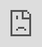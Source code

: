 ```yaml
---
title: "Robots and Taxes"
subtitle: "EC 350: Labor Economics"
author: "[Kyle Raze](https://kyleraze.com)"
date: "Winter 2022"
output:
  xaringan::moon_reader:
    css: ['default', 'metropolis', 'metropolis-fonts', 'my-css.css']
    self_contained: false
    nature:
      highlightStyle: github
      highlightLines: true
      countIncrementalSlides: false
      beforeInit: "https://platform.twitter.com/widgets.js"
      ratio: "16:9"
---
```


```r
options(htmltools.dir.version = FALSE)
library(pacman)
p_load(ggthemes, xaringanExtra, ggdag, viridis, knitr, dslabs, gapminder, extrafont, Ecdat, wooldridge, tidyverse, magrittr, janitor, kableExtra)
# Define colors
red_pink <- "#e64173"
met_slate <- "#272822" # metropolis font color 
purple <- "#9370DB"
green <- "#007935"
light_green <- "#7DBA97"
orange <- "#FD5F00"
turquoise <- "#44C1C4"
# Notes directory
dir_slides <- "~/GitHub/Intro_Labor_S21/Lectures/05-Workers/"
# Knitr options
opts_chunk$set(
  comment = "#>",
  fig.align = "center",
  fig.height = 7,
  fig.width = 10.5,
  #dpi = 300,
  #cache = T,
  warning = F,
  message = F
)  
theme_simple <- theme_bw() + theme(
  axis.line = element_line(color = met_slate),
  panel.grid = element_blank(),
  rect = element_blank(),
  strip.text = element_blank(),
  text = element_text(family = "Fira Sans", color = met_slate, size = 17),
  axis.text.x = element_text(size = 12),
  axis.text.y = element_text(size = 12),
  axis.ticks = element_blank()
)
theme_market <- theme_bw() + theme(
  axis.line = element_line(color = met_slate),
  panel.grid = element_blank(),
  rect = element_blank(),
  strip.text = element_blank(),
  text = element_text(family = "Fira Sans", color = met_slate, size = 17),
  axis.title.x = element_text(hjust = 1, size = 17),
  axis.title.y = element_text(hjust = 1, angle = 0, size = 17),
  # axis.text.x = element_text(size = 12),
  # axis.text.y = element_text(size = 12),
  axis.ticks = element_blank()
)
theme_gif <- theme_bw() + theme(
  axis.line = element_line(color = met_slate),
  panel.grid = element_blank(),
  rect = element_blank(),
  text = element_text(family = "Fira Sans", color = met_slate, size = 17),
  axis.text.x = element_text(size = 12),
  axis.text.y = element_text(size = 12),
  axis.ticks = element_blank()
)
wrapper <- function(x, ...) paste(strwrap(x, ...), collapse = "\n")
shift_axis <- function(p, y=0){
  g <- ggplotGrob(p)
  dummy <- data.frame(y=y)
  ax <- g[["grobs"]][g$layout$name == "axis-b"][[1]]
  p + annotation_custom(grid::grobTree(ax, vp = grid::viewport(y=1, height=sum(ax$height))), 
                        ymax=y, ymin=y) +
    geom_hline(aes(yintercept=y), data = dummy, size = 0.5, color = met_slate) +
    theme(axis.text.x = element_blank(), 
          axis.ticks.x = element_blank())
}

xaringanExtra::use_scribble()
```

# Agenda

1. Factor demand
    - Hiring in the short run (review)
    - Hiring in the long run
    - Labor demand curve
3. Robot tax, featuring Bill Gates

---
class: inverse, middle

# Factor demand

---
# Short run *vs.* long run

## **Short run**

> The time span over which a business can adjust some inputs (*e.g.,* labor), but cannot adjust others (*e.g.,* capital).

In the short run, we will assume that the level of employment **E** can vary, but capital **K** is fixed at an initial level **K.sub[0]**.

- **Example:** A shop foreman can hire or fire workers or adjust hours, but they are unable to expand the factory by adding assembly lines, heavy machinery, or a new building.

---
# Short run *vs.* long run

## **Long run**

> The time span over which a business can adjust all inputs.

In the long-run, we will assume that both the level of employment **E** and capital **K** can vary.

- **Example:** An office manager can hire or fire workers, adjust hours, buy or sell desks and computers, or lease new office space.

---
# Hiring in the short run

.pull-left[
```r
wage <- 1000
vmp <- function(x) (- 1.5 * x ^ 2 + 10 * x) * 150
vap <- function(x) (- 0.5 * x ^ 2 + 5 * x) * 150 
inflection <- uniroot(function(x) 10 - 3 * x, c(0, 7))$root
break_even <- uniroot(function(x) (- 1.5 * x ^ 2 + 10 * x) * 150 - (- 0.5 * x ^ 2 + 5 * x) * 150, c(inflection, 7))$ root
optimal_e <- uniroot(function(x) (- 1.5 * x ^ 2 + 10 * x) * 150 - wage, c(inflection, 7))$root

ggplot() +
  stat_function(
    data = tibble(x = 0:10),
    xlim = c(0, 7),
    fun = vap,
    aes(x = x),
    color = purple,
    size = 1,
  ) +
  stat_function(
    data = tibble(x = 0:10),
    xlim = c(0, 7),
    fun = vmp,
    aes(x = x),
    color = purple,
    size = 1,
  ) +
  scale_x_continuous(limits = c(0, 7.5), expand = c(0, 0), breaks = seq(0, 7, 1)) +
  scale_y_continuous(limits = c(0, 2750), expand = c(0, 0), breaks = seq(0, 2500, 500), labels = scales::dollar) +
  labs(x = "Number of workers (E)", y = "Dollars") +
  theme_simple +
  theme(axis.title.x = element_text(margin = margin(t = 10)),
        axis.title.y = element_text(margin = margin(r = 10))) +
  geom_hline(yintercept = wage, size = 1, color = green) +
  annotate(geom = "segment", x = optimal_e, y = 0, xend = optimal_e, yend = wage,
           linetype = "dashed", color = met_slate, alpha = 1) +
  annotate(geom = "point", x = optimal_e, y = wage, size = 2, color = met_slate, alpha = 1) +
  annotate("label", label = "VAP", x = 4, y = vap(4), color = purple, family = "Fira Sans", size = 4) +
  annotate("label", label = "VMP = MRP", x = 4, y = vmp(4), color = purple, family = "Fira Sans", size = 4) +
  annotate("label", label = "w", x = 4, y = 1000, color = green, family = "Fira Sans", size = 4)
```
]
.pull-right[

## **Profit maximization**

An employer maximizes profit by hiring $E^*$ workers where $w = \text{MRP}_E$ and $\text{MRP}_E$ is decreasing.

]

---
# Hiring in the short run

.pull-left[
```r
ggplot() +
  stat_function(
    data = tibble(x = 0:10),
    xlim = c(0, 7),
    fun = vap,
    aes(x = x),
    color = purple,
    size = 1,
    alpha = 0.5
  ) +
  stat_function(
    data = tibble(x = 0:10),
    xlim = c(0, 7),
    fun = vmp,
    aes(x = x),
    color = purple,
    size = 1,
    alpha = 0.5
  ) +
  stat_function(
    data = tibble(x = 0:10),
    xlim = c(break_even, 7),
    fun = vmp,
    aes(x = x),
    color = purple,
    size = 2,
  ) +
  scale_x_continuous(limits = c(0, 7.5), expand = c(0, 0), breaks = seq(0, 7, 1)) +
  scale_y_continuous(limits = c(0, 2750), expand = c(0, 0), breaks = seq(0, 2500, 500), labels = scales::dollar) +
  labs(x = "Number of workers (E)", y = "Wage") +
  theme_simple +
  theme(axis.title.x = element_text(margin = margin(t = 10)),
        axis.title.y = element_text(margin = margin(r = 10))) +
  annotate("label", label = "VAP", x = 4, y = vap(4), color = purple, family = "Fira Sans", size = 4, alpha = 1) +
  annotate("label", label = "VMP = MRP", x = 4, y = vmp(4), color = purple, family = "Fira Sans", size = 4, alpha = 1) +
annotate("label", label = "D", x = 6, y = vmp(6), color = purple, family = "Fira Sans", size = 5)
```
]
.pull-right[

## .hi-purple[Labor demand]

The portion of the MRP curve below the VAP curve traces out the .hi-purple[short-run labor demand] curve.

- Describes how an employer adjusts employment as the market wage changes, holding other inputs constant.
- **Downward sloping:** An employer wants to reduce staffing as the wage increases, *all else equal*.

]

---
# Hiring in the long run

## **Profit maximization**

In the long run, employers have the flexibility to adjust both labor and capital.

**Q:** How does the intuition for long-run factor demand compare to the intuition for the short run?

--

**A:** Employers will still make decisions ***at the margin*!**

- The underlying model is more elaborate and **our time is scarce**, so we will forgo a full derivation of the long-run profit maximization conditions.

---
# Hiring in the long run

## **Profit maximization**

As in the short run, an employer will choose the profit-maximizing level of employment $E^*$ such that $$\begin{align} w &= \text{MRP}_E \\ &= p \times \text{MP}_E \end{align}$$

--

- The employer will keep hiring until the **marginal cost** of the last worker **equals** the **marginal benefit** of the last worker.


--

Likewise, an employer will choose the profit-maximizing quantity of capital $K^*$ such that $$\begin{align} r &= \text{MRP}_K \\ &= p \times \text{MP}_K \end{align}$$

--

- The employer will keep purchasing capital until the **marginal cost** of the last unit of capital **equals** the **marginal benefit** of the last unit of capital.

---
# Hiring in the long run

## **Intuition?**

At the optimal, profit-maximizing bundle of labor and capital, we have $$\begin{align} w = p \times \text{MP}_E && r = p \times \text{MP}_K \end{align}$$

--

Dividing by marginal product, we obtain $$\begin{align} p = \dfrac{w}{\text{MP}_E} && p = \dfrac{r}{\text{MP}_K} \end{align}$$

--

Now we can equate both conditions to obtain the **long-run profit maximization condition** $$\begin{align} \dfrac{w}{\text{MP}_E} = \dfrac{r}{\text{MP}_K} \end{align}$$

---
# Hiring in the long run

## **Intuition?**

**Q:** What can we learn from the long-run profit maximization condition? $$\begin{align} \dfrac{w}{\text{MP}_E} = \dfrac{r}{\text{MP}_K} \end{align}$$

- $\dfrac{w}{\text{MP}_E}$ represents the cost of producing one more unit of output using labor.
- $\dfrac{r}{\text{MP}_K}$ represents the cost of producing one more unit of output using capital.


--

**A:** At the profit-maximizing bundle, it would **not** be **cheaper to change** the mix of inputs.

- If it were cheaper to use relatively more labor than capital (or vice versa), then a **profit-maximizing employer would have already made the adjustment** (in the long run).

---
# Hiring in the long run

## **Intuition?**

Suppose that $w = 10$, $\text{MP}_E = 15$, $r = 5$, and $\text{MP}_K = 10$. Then $$\dfrac{w}{\text{MP}_E} = \dfrac{r}{\text{MP}_K} \implies \dfrac{10}{15} = \dfrac{5}{10} \implies \dfrac{2}{3} \neq \dfrac{1}{2}$$

--

This employer is not profit maximizing!

- The cost of producing one more unit of output using labor exceeds the cost of producing one more unit using capital.
- It would be **more profitable** to use (relatively) **more capital** or **less labor**!

---
# Hiring in the long run

**Q:** How does an employer respond to an increase in the market wage?

--

- **A.sub[1]:** The employer will respond by hiring fewer workers.

--


- **A.sub[2]:** The employer will adjust the level of capital, but the direction is theoretically ambiguous.
    - When the number of workers decreases, there are fewer people on each machine, which can reduce $\text{MP}_K$.
    - The direction of the response will depends on the **scale** and **substitution** effects.

---
# Hiring in the long run

## **Scale effect**

Other things being equal, a **decrease** in the **price** of an input will **increase** the **quantity demanded** of that input.

- If the cost of production decreases, the employer will want to "scale up" production of the output good.
- Conversely, if the cost of production increases, the employer will "scale back" production.
--

- Analogous to the wealth effect for a worker..super[.hi-pink[<span>&#8224;</span>]]

.footnote[.super[.hi-pink[<span>&#8224;</span>]] We assume that labor and capital are "normal" inputs&mdash;production increases as the amount of labor and capital increase.]


---
# Hiring in the long run

## **Substitution effect**

Other things being equal, if the price of an input increases, **demand for the other input increases.**

- If labor becomes **relatively more expensive** than capital, then the employer will want to **substitute away** from labor and toward capital.
- If labor becomes **relatively cheaper** than capital, then the employer will want to **substitute toward** labor and away from capital.
--

- Analogous to the substitution effect for the worker.

---
# Hiring in the long run

## **Scale and substitution effects**

**Q:** How would a employer respond to an increase in the market wage?


|                     | Scale effect | Substitution effect |
|:-------------------:|:------------:|:-------------------:|
| $\Delta$ in labor   | $-$          | $-$                 |
| $\Delta$ in capital | $-$          | $+$                 |

--

**A.sub[K]:** For capital, it depends.

- If the scale effect dominates the substitution effect, then capital will eventually decrease.

--

**A.sub[E]:** For labor, the effect is unambiguous.

- The scale effect and substitution effect will move in the same direction for the input that undergoes a change in price.

---
# Hiring in the long run

## **Scale and substitution effects**

**Q:** What determines whether the scale or substitution effect dominates?

--

**A:** Whether labor and capital are .hi-pink[substitutes] or .hi-purple[complements].

--

- .hi-pink[Substitutes:] Inputs used in place of one another.
    - Self-checkout kiosk *vs.* cashier
    - Tax prep software *vs.* accountant
    - Robot *vs.* low-skill worker?
- .hi-purple[Complements:] Inputs used together.
    - Carpenter and hammer
    - Mail carrier and mail truck
    - Robot and high-skill worker?


---
# Hiring in the long run

### .hi-pink[Substitutes]

> Inputs used in place of one another.

Two inputs are said to be substitutes if the price of one input changes the demand of the other input .hi-pink[in the same direction.]

- Substitution effect outweighs the scale effect.

--

### .hi-purple[Complements]

> Inputs used together.

Two inputs are said to be complements if the price of one input changes the demand of the other input .hi-purple[in the opposite direction.]

- Scale effect outweighs the substitution effect.

---
# Hiring in the long run

### **Cross-elasticity of factor demand**

> A unit-free measure of the responsiveness of demand for one input to a change in the price of the other. 

**Labor responsiveness** to a change in the price of capital: $$\eta = \dfrac{\%\Delta E}{\%\Delta r} = \dfrac{(E_2 - E_1) / E_1}{(r_2 - r_1) / r_1}$$

**Capital responsiveness** to a change in the price of labor: $$\eta = \dfrac{\%\Delta K}{\%\Delta w} = \dfrac{(K_2 - K_1) / K_1}{(w_2 - w_1) / w_1}$$

--

$\eta > 0$ .mono[-->] substitutes .mono[-->] substitution effect dominates. <br>
$\eta < 0$ .mono[-->] complements .mono[-->] scale effect dominates.

---
# Hiring in the long run

### **Cross-elasticity of factor demand**

> A unit-free measure of the responsiveness of demand for one input to a change in the price of the other. 

**Q:** What is the cross-elasticity of factor demand implied by the data below?

|  Month   | Rental rate of capital | Hourly wage | Units of capital | Hours of labor |
|:--------:|:----------------------:|:-----------:|:----------------:|:--------------:|
| January  | 20                     | 15          | 5                | 60             |
| February | 25                     | 15          | 1                | 80             |

--

**A:** Roughly 1.33.

--

$$\eta = \dfrac{\%\Delta E}{\%\Delta r} = \dfrac{(E_2 - E_1) / E_1}{(r_2 - r_1) / r_1} = \dfrac{(80-60)/60}{(25-20)/20} = \dfrac{1/3}{1/4} = \dfrac{4}{3} \approx 1.33$$

---
# Hiring in the long run

### **Cross-elasticity of factor demand**

> A unit-free measure of the responsiveness of demand for one input to a change in the price of the other. 

**Q:** How do we interpret the cross-elasticity of factor demand we just calculated? What does 1.33 tell us?

--

**A.sub[1]:** A 1-percent increase in the price of capital .mono[-->] 1.33-percent increase in labor demanded.

--

**A.sub[2]:** Labor and capital are substitutes.

- Substitution effect .mono[>] scale effect

---
# Market labor demand curve

.pull-left[
```r
sr_demand <- function(x) 50 - 0.75 * x
lr_demand <- function(x) 25 - 0.25 * x
  
plot <- ggplot() + 
  stat_function(
    data = tibble(x = 0:100),
    xlim = c(0, 100),
    aes(x = x),
    fun = lr_demand,
    color = purple,
    size = 1
  ) +
  annotate(
    "label",
    label = expression(D[LR]),
    x = 10,
    y = lr_demand(x = 10),
    color = purple,
    family = "Fira Sans",
    size = 5
  ) +
  stat_function(
    data = tibble(x = 0:100),
    xlim = c(0, 100),
    aes(x = x),
    fun = sr_demand,
    color = purple,
    size = 1
  ) +
  annotate(
    "label",
    label = expression(D[SR]),
    x = 10,
    y = sr_demand(x = 10),
    color = purple,
    family = "Fira Sans",
    size = 5
  ) +
  # appearance
  labs(x = "Units of labor (E)", y = "Wage (w)") +
  scale_x_continuous(expand = c(0, 0), breaks = seq(0, 100, 20), limits = c(0, 110)) +
  scale_y_continuous(expand = c(0, 0), breaks = seq(0, 50, 10), labels = scales::dollar, limits = c(0, 55)) +
  theme_simple +
  theme(axis.title.x = element_text(margin = margin(t = 10)),
        axis.title.y = element_text(margin = margin(r = 10)))

plot
```
]
.pull-right[

**Q:** Why is the short-run labor demand curve (.hi-purple[D.sub[SR]]) steeper than the short-run labor demand curve (.hi-purple[D.sub[LR]])?


]

---
count: false
# Market labor demand curve

.pull-left[
```r
plot
```
]
.pull-right[

**Q:** Why is the short-run labor demand curve (.hi-purple[D.sub[SR]]) steeper than the short-run labor demand curve (.hi-purple[D.sub[LR]])?

**A:** Firms have fewer alternatives to labor in the short run .mono[-->] less responsive to changes in the wage.
]

---
# Responsiveness

### **Labor demand elasticity**

> A unit-free measure of the responsiveness of the quantity of labor demanded to changes in the wage. 

$$\epsilon_d = \dfrac{\%\Delta E}{\%\Delta w} = \dfrac{(E_2 - E_1) / E_1}{(w_2 - w_1) / w_1} \leq 0$$

--

**Interpretation?** A 1-percent increase in wages .mono[-->] $|\epsilon_d|$-percent decrease in labor demanded.

---
# Responsiveness

### **Labor demand elasticity**

> A unit-free measure of the responsiveness of the quantity of labor demanded to changes in the wage. 

**Q:** What is the labor demand elasticity implied by the data below?

|  Month | Hourly wage | Hours of labor |
|:------:|:-----------:|:--------------:|
| June   | 15          | 120            | 
| July   | 20          | 60             | 

--

**A:** -1.5.

--

$$\epsilon_d = \dfrac{\%\Delta E}{\%\Delta w} = \dfrac{(E_2 - E_1) / E_1}{(w_2 - w_1) / w_1} = \dfrac{(60 - 120) / 120}{(20 - 15) / 15} = \dfrac{-1/2}{1/3} = -1.5$$


---
class: inverse, middle

# Robot tax, featuring Bill Gates

---
class: clear-slide

<iframe 
  src="https://www.youtube.com/embed/nccryZOcrUg" frameborder="0"  allowfullscreen
  allow="
    accelerometer; 
    autoplay; 
    clipboard-write; 
    encrypted-media; 
    gyroscope; 
    picture-in-picture
  "
  style="
    position: fixed;
    top: 0px;
    bottom: 0px;
    right: 0px;
    width: 100%;
    border: none;
    margin: 0;
    padding: 0;
    overflow: hidden;
    z-index: 999999;
    height: 100%;
  ">
  </iframe>

---
# Robot tax, featuring Bill Gates

## **Discussion**

**Q:** How would a robot tax affect... 

- The relative price of robots (capital)?
- The employment of robots (capital) in the long run?
- The employment of labor in the long run?
    - Low-wage labor (*e.g.,* fast food workers, manual laborers, dishwashers, *etc.*)?
    - High-wage labor (*e.g.,* surgeons, engineers, software developers, *etc.*)?
- Tax revenue?


--

**Q:** Should we do it?

---
# Housekeeping

**Problem Set 2** due by Saturday, February 5th by 11:59pm.

**Midterm exam** on Canvas on Monday, February 7th at 2:00pm.

- Extra office hours:
    - Friday from 3:00 to 5:00pm in PLC 522
    - Saturday from 12:00 to 2:00pm on Zoom.
- Study materials (all on Canvas):
    - **Midterm Review Guide**  
    - **Midterm Practice Problems** (w/ key)
    - Key to **Problem Set 1**
    - I will post a key to **Problem Set 2** after the due date


